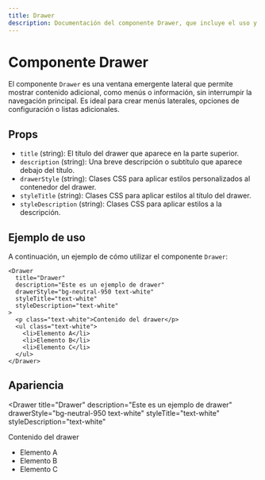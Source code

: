 ```yaml
---
title: Drawer
description: Documentación del componente Drawer, que incluye el uso y las props que recibe.
---
```



# Componente Drawer

El componente `Drawer` es una ventana emergente lateral que permite mostrar contenido adicional, como menús o información, sin interrumpir la navegación principal. Es ideal para crear menús laterales, opciones de configuración o listas adicionales.

## Props

- `title` (string): El título del drawer que aparece en la parte superior.
- `description` (string): Una breve descripción o subtítulo que aparece debajo del título.
- `drawerStyle` (string): Clases CSS para aplicar estilos personalizados al contenedor del drawer.
- `styleTitle` (string): Clases CSS para aplicar estilos al título del drawer.
- `styleDescription` (string): Clases CSS para aplicar estilos a la descripción.

## Ejemplo de uso

A continuación, un ejemplo de cómo utilizar el componente `Drawer`:

```astro
<Drawer
  title="Drawer"
  description="Este es un ejemplo de drawer"
  drawerStyle="bg-neutral-950 text-white"
  styleTitle="text-white"
  styleDescription="text-white"
>
  <p class="text-white">Contenido del drawer</p>
  <ul class="text-white">
    <li>Elemento A</li>
    <li>Elemento B</li>
    <li>Elemento C</li>
  </ul>
</Drawer>
```

## Apariencia
<Drawer
  title="Drawer"
  description="Este es un ejemplo de drawer"
  drawerStyle="bg-neutral-950 text-white"
  styleTitle="text-white"
  styleDescription="text-white"
>
  <p class="text-white">Contenido del drawer</p>
  <ul class="text-white">
    <li>Elemento A</li>
    <li>Elemento B</li>
    <li>Elemento C</li>
  </ul>
</Drawer>